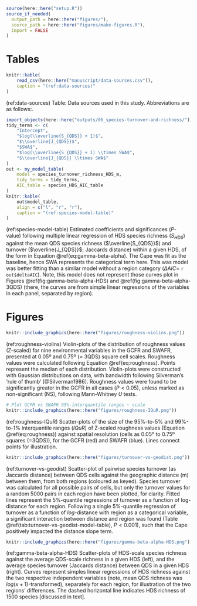 ```r
source(here::here("setup.R"))
source_if_needed(
  output_path = here::here("figures/"), 
  source_path = here::here("figures/make-figures.R"),
  import = FALSE
)
```

# Tables {-}

```r
knitr::kable(
    read_csv(here::here("manuscript/data-sources.csv")), 
    caption = "(ref:data-sources)"
)
```

(ref:data-sources) Table: Data sources used in this study. Abbreviations are as follows:<!--TODO-->.

```r
import_objects(here::here("outputs/06_species-turnover-and-richness/"))
tidy_terms <- c(
    "Intercept",
    "$log(\\overline{S_{QDS}} + 1)$",
    "$\\overline{J_{QDS}}$",
    "$SWA$",
    "$log(\\overline{S_{QDS}} + 1) \\times SWA$",
    "$\\overline{J_{QDS}} \\times SWA$"
)
out <- my_model_table(
    model = species_turnover_richness_HDS_m, 
    tidy_terms = tidy_terms,
    AIC_table = species_HDS_AIC_table
)
knitr::kable(
    out$model_table, 
    align = c("l", "r", "r"), 
    caption = "(ref:species-model-table)"
)
```

(ref:species-model-table) Estimated coefficients and significances ($P$-value) following multiple linear regression of HDS species richness ($S_{HDS}$) against the mean QDS species richness ($\overline{S_{QDS}}$) and turnover ($\overline{J_{QDS}}$; Jaccards distance) within a given HDS, of the form in Equation \@ref(eq:gamma-beta-alpha). The Cape was fit as the baseline, hence SWA represents the categorical term here. This was model was better fitting than a similar model without a region category ($\Delta AIC =$ `r out$deltaAIC`). Note, this model does not represent those curves plot in Figures \@ref(fig:gamma-beta-alpha-HDS) and \@ref(fig:gamma-beta-alpha-3QDS) (there, the curves are from simple linear regressions of the variables in each panel, separated by region).

# Figures {-}

```r
knitr::include_graphics(here::here("figures/roughness-violins.png"))
```

(ref:roughness-violins) Violin-plots of the distribution of roughness values (Z-scaled) for nine environmental variables in the GCFR and SWAFR, presented at 0.05º and 0.75º (= 3QDS) square cell scales. Roughness values were calculated following Equation \@ref(eq:roughness). Points represent the median of each distribution. Violin-plots were constructed with Gaussian distributions on data, with bandwidth following Silverman's 'rule of thumb' [@Silverman1986]. Roughness values were found to be significantly greater in the GCFR in all cases ($P \lt 0.05$), unless marked as non-significant (NS), following Mann-Whitney $U$ tests.

```r
# Plot GCFR vs SWAFR 95%-interquantile ranges ~ scale
knitr::include_graphics(here::here("figures/roughness-IQuR.png"))
```

(ref:roughness-IQuR) Scatter-plots of the size of the 95%-to-5% and 99%-to-1% interquantile ranges ($IQuR$) of Z-scaled roughness values (Equation \@ref(eq:roughness)) against spatial resolution (cells as 0.05º to 0.75º squares (=3QDS)), for the GCFR (red) and SWAFR (blue). Lines connect points for illustration.

```r
knitr::include_graphics(here::here("figures/turnover-vs-geodist.png"))
```

(ref:turnover-vs-geodist) Scatter-plot of pairwise species turnover (as Jaccards distance) between QDS cells against the geographic distance (m) between them, from both regions (coloured as keyed). Species turnover was calculated for all possible pairs of cells, but only the turnover values for a random 5000 pairs in each region have been plotted, for clarity. Fitted lines represent the 5%-quantile regressions of turnover as a function of log-distance for each region. Following a single 5%-quantile regression of turnover as a function of $log$-distance with region as a categorical variable, a significant interaction between distance and region was found (Table \@ref(tab:turnover-vs-geodist-model-table), $P < 0.001$), such that the Cape positively impacted the distance slope term.

```r
knitr::include_graphics(here::here("figures/gamma-beta-alpha-HDS.png"))
```

(ref:gamma-beta-alpha-HDS) Scatter-plots of HDS-scale species richness against the average QDS-scale richness in a given HDS (left), and the average species turnover (Jaccards distance) between QDS in a given HDS (right). Curves represent simples linear regressions of HDS richness against the two respective independent variables (note, mean QDS richness was $log(x + 1)$-transformed), separately for each region, for illustration of the two regions' differences. The dashed horizontal line indicates HDS richness of 1500 species [discussed in text].
